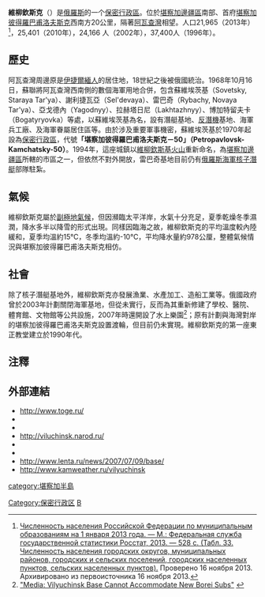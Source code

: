 {{Infobox Russian inhabited locality
|en_name=Vilyuchinsk
|ru_name=Вилючинск
|image_skyline=Вилючинск.JPG
|image_caption=
|latd=52
|latm=55
|lats=50
|longd=158
|longm=24
|longs=10
|map_label_position=left
|image_coa= Coats of Arms of Viluchinsk.svg
|coa_caption=
|image_flag= Flag of Viluchinsk.svg
|flag_caption=
|anthem=
|anthem_ref=
|holiday=
|holiday_ref=
|federal_subject=[[堪察加邊疆區|堪察加邊疆區]]
|federal_subject_ref=
|adm_data_as_of=March 2010
|adm_city_jur=維柳欽斯克市
|adm_city_jur_ref=<ref name="Ref42">Law #46</ref>
|adm_ctr_of=維柳欽斯克市
|adm_ctr_of_ref=<ref name="Ref42" />
|inhabloc_cat=Town
|inhabloc_cat_ref=<ref name="Ref42" />
|inhabloc_type=
|inhabloc_type_ref=
|mun_data_as_of=December 2004
|urban_okrug_jur=維柳欽斯克市轄區
|urban_okrug_jur_ref=<ref name="Ref730">Law #242</ref>
|mun_admctr_of=維柳欽斯克市轄區
|mun_admctr_of_ref=<ref name="Ref730" />
|leader_title=市長
|leader_title_ref=
|leader_name=謝爾蓋·伊戈列維奇·波塔波夫（Sergey Igorevich Potapov）
|leader_name_ref=
|representative_body=
|representative_body_ref=
|area_of_what=
|area_as_of=
|area_km2=
|area_km2_ref=
|pop_2010census=22905
|pop_2010census_ref=<ref name="2010Census">{{ru-pop-ref|2010Census}}</ref>
|pop_density=
|pop_density_as_of=
|pop_density_ref=
|pop_latest=
|pop_latest_date=
|pop_latest_ref=
|established_date=October 16, 1968
|established_title=
|established_date_ref=
|current_cat_date=
|current_cat_date_ref=
|prev_name1=
|prev_name1_date=
|prev_name1_ref=
|postal_codes=684090–684093
|postal_codes_ref=
|dialing_codes=41535
|dialing_codes_ref=
|website=http://www.viluchinsk-city.kamchatka.ru/
|website_ref=
|commonscat=Vilyuchinsk
|date=May 2010
}}

'''維柳欽斯克'''（{{lang-ru|Вилючинск}}）是[[俄羅斯|俄羅斯]]的一个[[保密行政區|保密行政區]]。位於[[堪察加邊疆區|堪察加邊疆區]]南部、首府[[堪察加彼得羅巴甫洛夫斯克|堪察加彼得羅巴甫洛夫斯克]]西南方20公里，隔著[[阿瓦查灣|阿瓦查灣]]相望。人口21,965（2013年）<ref>[http://www.gks.ru/free_doc/doc_2013/bul_dr/mun_obr2013.rar Численность населения Российской Федерации по муниципальным образованиям на 1 января 2013 года. — М.: Федеральная служба государственной статистики Росстат, 2013. — 528 с. (Табл. 33. Численность населения городских округов, муниципальных районов, городских и сельских поселений, городских населенных пунктов, сельских населенных пунктов).] {{WebCite|url=https://www.webcitation.org/6LAdCWSxH?url=http://www.gks.ru/free_doc/doc_2013/bul_dr/mun_obr2013.rar |date=20131116104056 |dateformat=iso }} Проверено 16 ноября 2013. Архивировано из первоисточника 16 ноября 2013.</ref>，25,401（2010年），24,166 人（2002年），37,400人（1996年）。

== 歷史 ==
阿瓦查灣周邊原是[[伊捷爾緬人|伊捷爾緬人]]的居住地，18世紀之後被俄國統治。1968年10月16日，蘇聯將阿瓦查灣西南側的數個海軍用地合併，包含蘇維埃茨基（Sovetsky, Staraya Tar'ya）、謝利捷瓦亞（Sel'devaya）、雷巴奇（Rybachy, Novaya Tar'ya）、亞戈德內（Yagodnyy）、拉赫塔日尼（Lakhtazhnyy）、博加特留夫卡（Bogatyryovka）等處，以蘇維埃茨基為名，設有潛艇基地、[[反潛機|反潛機]]基地、海軍兵工廠、及海軍眷屬居住區等。由於涉及重要軍事機密，蘇維埃茨基於1970年起設為[[保密行政區|保密行政區]]，代號'''「堪察加彼得羅巴甫洛夫斯克－50」（Petropavlovsk-Kamchatsky-50）'''。1994年，這座城鎮以[[維柳欽斯基火山|維柳欽斯基火山]]重新命名，為[[堪察加邊疆區|堪察加邊疆區]]所轄的市區之一，但依然不對外開放，雷巴奇基地目前仍有[[俄羅斯海軍|俄羅斯海軍]][[核子潛艇|核子潛艇]]部隊駐紮。

== 氣候 ==
維柳欽斯克屬於[[副極地氣候|副極地氣候]]，但因瀕臨太平洋岸，水氣十分充足，夏季乾燥冬季濕潤，降水多半以降雪的形式出現。同樣因臨海之故，維柳欽斯克的平均溫度較內陸緩和，夏季均溫約15℃，冬季均溫約-10℃，平均降水量約978公厘，整體氣候情況與堪察加彼得羅巴甫洛夫斯克相仿。

== 社會 ==
除了核子潛艇基地外，維柳欽斯克亦發展漁業、水產加工、造船工業等。俄國政府曾於2003年計劃關閉海軍基地，但從未實行，反而為其重新修建了學校、醫院、體育館、文物館等公共設施，2007年時還開設了水上樂園<ref>[http://rusnavy.com/news/navy/index.php?ELEMENT_ID=14392 "Media: Vilyuchinsk Base Cannot Accommodate New Borei Subs"] {{webarchive|url=https://web.archive.org/web/20120514222934/http://rusnavy.com/news/navy/index.php?ELEMENT_ID=14392 |date=May 14, 2012 }}</ref>；原有計劃與海灣對岸的堪察加彼得羅巴甫洛夫斯克設置渡輪，但目前仍未實現。維柳欽斯克的第一座東正教堂建立於1990年代。

== 注釋 ==
{{reflist}}

==外部連結==
* http://www.toge.ru/ {{Wayback|url=http://www.toge.ru/ |date=20120304230907 }} {{ru}}
* [https://web.archive.org/web/20080527201901/http://www.podlodka.su/06/Garnizons/ribachyi.php {{lang|ru|гарнизон в бухте Тарья - Крашенинникова - пос. Рыбачий - П-Камчатский-53 - гор. Вилючинск}}] {{ru}}
* [https://web.archive.org/web/20090614064123/http://www.viluchinsk-city.kamchatka.ru/ {{lang|ru|Официальный сайт Вилючинского городского округа}}] {{ru}}
* http://viluchinsk.narod.ru/ {{Wayback|url=http://viluchinsk.narod.ru/ |date=20200225195340 }} {{ru}}
* [http://maps.google.com/maps?f=q&hl=en&q=52°2727+N,+158°12%27+E&ie=UTF8&t=k&om=1&ll=52.918167,158.488083&spn=0.003125,0.010793 {{lang|ru|База подводных лодок на google map}}] {{ru}}
* [https://web.archive.org/web/20180923140322/http://ddt.kamchatka.ru/ {{lang|ru|Cайт Дома детского творчества, город Вилючинск}}] {{ru}}
* http://www.lenta.ru/news/2007/07/09/base/ {{Wayback|url=http://www.lenta.ru/news/2007/07/09/base/ |date=20160313015720 }} {{ru}}
* http://www.kamweather.ru/vilyuchinsk {{Wayback|url=http://www.kamweather.ru/vilyuchinsk |date=20200807160736 }} {{ru}}

{{Cities and towns in Kamchatka Krai}}
{{Closed cities of Russia}}

[[Category:保密行政区|Category:保密行政区]]
[[Category:堪察加邊疆區城市|В]]
[[category:堪察加半島|category:堪察加半島]]